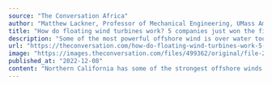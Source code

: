 ```yaml
---
source: "The Conversation Africa"
author: "Matthew Lackner, Professor of Mechanical Engineering, UMass Amherst"
title: "How do floating wind turbines work? 5 companies just won the first US leases for building them off California's coast"
description: "Some of the most powerful offshore wind is over water too deep for a standard wind turbine. Engineers found a way around the problem."
url: "https://theconversation.com/how-do-floating-wind-turbines-work-5-companies-just-won-the-first-us-leases-for-building-them-off-californias-coast-196103"
image: "https://images.theconversation.com/files/499362/original/file-20221206-20-vbvfj2.jpg?ixlib=rb-1.1.0&rect=27%2C218%2C4504%2C2252&q=45&auto=format&w=1356&h=668&fit=crop"
published_at: "2022-12-08"
content: "Northern California has some of the strongest offshore winds in the U.S., with immense potential to produce clean energy. But it also has a problem. Its continental shelf drops off quickly, making bu… [+6255 chars]"
---
```


